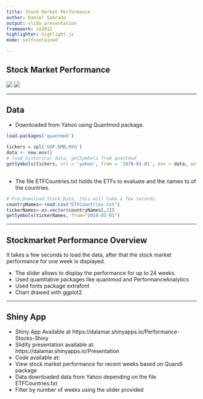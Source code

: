 ```yaml
---
title: Stock Market Performance
author: Daniel Sobrado
output: slidy_presentation
framework: io2012
highlighter: highlight.js
mode: selfcontained

---
```



## Stock Market Performance

![](stock.png)
![](stock2.png)

---

## Data

- Downloaded from Yahoo using Quantmod package.
```r
load.packages('quantmod')
         
tickers = spl('UUP,EMB,HYG')
data <- new.env() 
# load historical data, getSymbols from quantmod
getSymbols(tickers, src = 'yahoo', from = '1970-01-01', env = data, auto.assign = T)    
 
```
- The file ETFCountries.txt holds the ETFs to evaluate and the names to of the countries.

```r
# Pre-Download Stock Data, this will take a few seconds.
countryNames<-read.csv("ETFCountries.txt")
tickerNames<-as.vector(countryNames[,2])
getSymbols(tickerNames, from="2014-01-01")
```

---

## Stockmarket Performance Overview
It takes a few seconds to load the data, after that the stock market performance for one week is displayed.

* The slider allows to display the performance for up to 24 weeks.
* Used quantitative packages like quantmod and PerformanceAnalytics
* Used fonts package extrafont
* Chart drawed with ggplot2

---

## Shiny App

- Shiny App Available at https://dalamar.shinyapps.io/Performance-Stocks-Shiny
- Slidify presentation available at: https://dalamar.shinyapps.io/Presentation
- Code available at: 
- View stock market performance for recent weeks based on Quandl package
- Data downloaded data from Yahoo depending on the file ETFCountries.txt
- Filter by number of weeks using the slider provided
